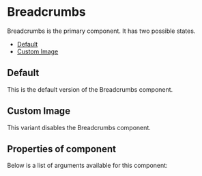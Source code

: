 
<Meta title="Cobalt UI Library/Navigation Components/Breadcrumbs" component={Breadcrumbs} />

# Breadcrumbs

Breadcrumbs is the primary component. It has two possible states.

- [Default](#default)
- [Custom Image](#customimage)

<a id="default" />

## Default

This is the default version of the Breadcrumbs component.

<Canvas>
  <Story id="cobalt-ui-library-navigation-components-breadcrumbs--default-story" />
</Canvas>

<a id="customimage" />

## Custom Image

This variant disables the Breadcrumbs component.

<Canvas>
  <Story id="cobalt-ui-library-navigation-components-breadcrumbs--custom-image" />
</Canvas>

## Properties of component

Below is a list of arguments available for this component:

<ArgsTable of={Breadcrumbs} />
